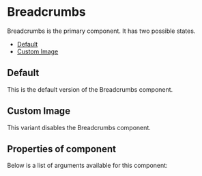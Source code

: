 
<Meta title="Cobalt UI Library/Navigation Components/Breadcrumbs" component={Breadcrumbs} />

# Breadcrumbs

Breadcrumbs is the primary component. It has two possible states.

- [Default](#default)
- [Custom Image](#customimage)

<a id="default" />

## Default

This is the default version of the Breadcrumbs component.

<Canvas>
  <Story id="cobalt-ui-library-navigation-components-breadcrumbs--default-story" />
</Canvas>

<a id="customimage" />

## Custom Image

This variant disables the Breadcrumbs component.

<Canvas>
  <Story id="cobalt-ui-library-navigation-components-breadcrumbs--custom-image" />
</Canvas>

## Properties of component

Below is a list of arguments available for this component:

<ArgsTable of={Breadcrumbs} />
